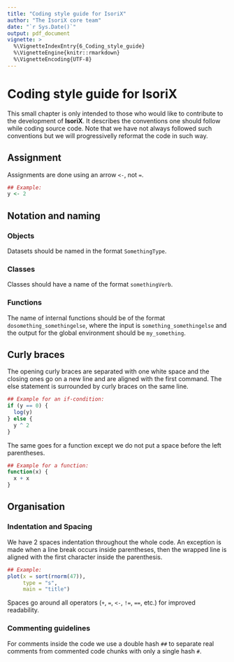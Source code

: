 ```yaml
---
title: "Coding style guide for IsoriX"
author: "The IsoriX core team"
date: "`r Sys.Date()`"
output: pdf_document
vignette: >
  %\VignetteIndexEntry{6_Coding_style_guide}
  %\VignetteEngine{knitr::rmarkdown}
  %\VignetteEncoding{UTF-8}
---
```


# Coding style guide for IsoriX {#style-guide}

This small chapter is only intended to those who would like to contribute to the development of __IsoriX__.
It describes the conventions one should follow while coding source code.
Note that we have not always followed such conventions but we will progressivelly reformat the code in such way.

## Assignment

Assignments are done using an arrow ```<-```, not ```=```.
```r
## Example:
y <- 2
```

## Notation and naming

### Objects

Datasets should be named in the format `SomethingType`.

### Classes

Classes should have a name of the format `somethingVerb`.

### Functions

The name of internal functions should be of the format `dosomething_somethingelse`, where the input is `something_somethingelse` and the output for the global environment should be `my_something`.

## Curly braces

The opening curly braces are separated with one white space and the closing ones go on a new line and are aligned with the first command.
The else statement is surrounded by curly braces on the same line.

```r
## Example for an if-condition:
if (y == 0) {
  log(y)
} else {
  y ^ 2
}
```

The same goes for a function except we do not put a space before the left parentheses. 

```r
## Example for a function:
function(x) {
  x + x
}
```

## Organisation

### Indentation and Spacing

We have 2 spaces indentation throughout the whole code. An exception is made when a line break occurs inside parentheses, then the wrapped line is aligned with the first character inside the parenthesis.
```r
## Example:
plot(x = sort(rnorm(47)), 
     type = "s", 
     main = "title")
```

Spaces go around all operators (```+```, ```=```, ```<-```, ```!=```, ```==```, etc.) for improved readability.

### Commenting guidelines

For comments inside the code we use a double hash ```##``` to separate real comments from commented code chunks with only a single hash ```#```.